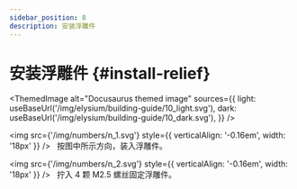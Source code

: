 ```yaml
---
sidebar_position: 8
description: 安装浮雕件
---
```



# 安装浮雕件 {#install-relief}

<ThemedImage
  alt="Docusaurus themed image"
  sources={{
    light: useBaseUrl('/img/elysium/building-guide/10_light.svg'),
    dark: useBaseUrl('/img/elysium/building-guide/10_dark.svg'),
  }}
/>

<img src={'/img/numbers/n_1.svg'} style={{ verticalAlign: '-0.16em', width: '18px' }} /> &nbsp;  按图中所示方向，装入浮雕件。

<img src={'/img/numbers/n_2.svg'} style={{ verticalAlign: '-0.16em', width: '18px' }} /> &nbsp;  拧入 4 颗 M2.5 螺丝固定浮雕件。